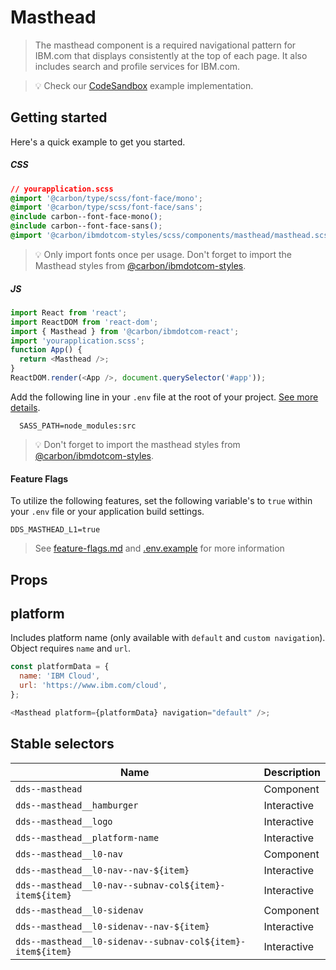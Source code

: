 
# Masthead

> The masthead component is a required navigational pattern for IBM.com that
> displays consistently at the top of each page. It also includes search and
> profile services for IBM.com.

> 💡 Check our
> [CodeSandbox](https://githubbox.com/carbon-design-system/ibm-dotcom-library/tree/master/packages/react/examples/codesandbox/components/Masthead)
> example implementation.

## Getting started

Here's a quick example to get you started.

##### CSS

```css
// yourapplication.scss
@import '@carbon/type/scss/font-face/mono';
@import '@carbon/type/scss/font-face/sans';
@include carbon--font-face-mono();
@include carbon--font-face-sans();
@import '@carbon/ibmdotcom-styles/scss/components/masthead/masthead.scss';
```

> 💡 Only import fonts once per usage. Don't forget to import the Masthead
> styles from
> [@carbon/ibmdotcom-styles](https://github.com/carbon-design-system/ibm-dotcom-library/blob/master/packages/styles).

##### JS

```javascript
import React from 'react';
import ReactDOM from 'react-dom';
import { Masthead } from '@carbon/ibmdotcom-react';
import 'yourapplication.scss';
function App() {
  return <Masthead />;
}
ReactDOM.render(<App />, document.querySelector('#app'));
```

Add the following line in your `.env` file at the root of your project.
[See more details](https://github.com/carbon-design-system/ibm-dotcom-library/tree/master/packages/styles#usage).

```
  SASS_PATH=node_modules:src
```

> 💡 Don't forget to import the masthead styles from
> [@carbon/ibmdotcom-styles](https://github.com/carbon-design-system/ibm-dotcom-library/blob/master/packages/styles).

#### Feature Flags

To utilize the following features, set the following variable's to `true` within
your `.env` file or your application build settings.

```
DDS_MASTHEAD_L1=true
```

> See
> [feature-flags.md](https://github.com/carbon-design-system/ibm-dotcom-library/blob/master/packages/react/docs/feature-flags.md)
> and
> [.env.example](https://github.com/carbon-design-system/ibm-dotcom-library/blob/master/packages/react/.env.example)
> for more information

## Props

<Props of={Masthead} />

## platform

Includes platform name (only available with `default` and `custom navigation`).
Object requires `name` and `url`.

```javascript
const platformData = {
  name: 'IBM Cloud',
  url: 'https://www.ibm.com/cloud',
};

<Masthead platform={platformData} navigation="default" />;
```

## Stable selectors

| Name                                                       | Description |
| ---------------------------------------------------------- | ----------- |
| `dds--masthead`                                            | Component   |
| `dds--masthead__hamburger`                                 | Interactive |
| `dds--masthead__logo`                                      | Interactive |
| `dds--masthead__platform-name`                             | Interactive |
| `dds--masthead__l0-nav`                                    | Component   |
| `dds--masthead__l0-nav--nav-${item}`                       | Interactive |
| `dds--masthead__l0-nav--subnav-col${item}-item${item}`     | Interactive |
| `dds--masthead__l0-sidenav`                                | Component   |
| `dds--masthead__l0-sidenav--nav-${item}`                   | Interactive |
| `dds--masthead__l0-sidenav--subnav-col${item}-item${item}` | Interactive |

<Description markdown={corsproxy} />

<Description markdown={contributing} />
